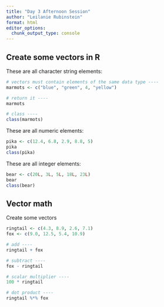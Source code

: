 ```yaml
---
title: "Day 3 Afternoon Session"
author: "Leilanie Rubinstein"
format: html
editor_options: 
  chunk_output_type: console
---
```


## Create some vectors in R

These are all character string elements:
```r
# vectors must contain elements of the same data type ----
marmots <- c("blue", "green", 4, "yellow")

# return it ----
marmots

# class ----
class(marmots)
```

These are all numeric elements:
```r
pika <- c(12.4, 6.8, 2.9, 8.8, 5)
pika
class(pika)
```

These are all integer elements:
```r
bear <- c(20L, 3L, 5L, 18L, 23L)
bear
class(bear)
```

## Vector math

Create some vectors
```r
ringtail <- c(4.3, 8.9, 2.6, 7.1)
fox <- c(9.0, 12.5, 5.4, 10.9)

# add ----
ringtail + fox

# subtract ----
fox - ringtail

# scalar multiplier ---- 
100 * ringtail

# dot product ----
ringtail %*% fox
```










